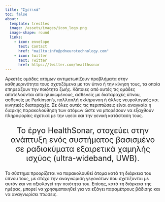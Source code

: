 ```yaml
---
title: "Σχετικά"
toc: false
about:
  template: trestles
  image: /assets/images/icon_logo.png
  image-shape: round
  links:
    - icon: envelope
      text: Contact
      href: "mailto:info@pdneurotechnology.com"
    - icon: twitter
      text: Twitter
      href: https://twitter.com/healthsonar
---
```


Αρκετές ομάδες ατόμων αντιμετωπίζουν προβλήματα στην καθημερινότητα τους σχετιζόμενα με τον ύπνο ή την κίνηση τους, τα οποία επηρεάζουν την ποιότητα ζωής.
Κάποιες από αυτές τις ομάδες αποτελούνται από ηλικιωμένους, ασθενείς με διαταραχές ύπνου, ασθενείς με Parkinson's, πολλαπλή σκλήρυνση ή άλλες νευρολογικές και κινητικές διαταραχές.
Σε όλες αυτές τις περιπτώσεις είναι αναγκαία η διαρκής παρακολούθηση των ατόμων ώστε να μπορέσουν να εξαχθούν πληροφορίες σχετικά με την υγεία και την γενική κατάσταση τους.

<center>
<p style="font-size:25px">
Το έργο HealthSonar, στοχεύει στην ανάπτυξη ενός συστήματος βασισμένο σε ραδιοκύματα εξαιρετικά χαμηλής ισχύος (ultra-wideband, UWB).
</p>
</center>

Το σύστημα προορίζεται να παρακολουθεί άτομα κατά τη διάρκεια του ύπνου τους, με στόχο την αναγνώριση γεγονότων που σχετίζονται με αυτόν και να αξιολογεί την ποιότητα του.
Επίσης, κατά τη διάρκεια της ημέρας, μπορεί να χρησιμοποιηθεί για να εξάγει παραμέτρους βάδισης και να αναγνωρίσει πτώσεις.
